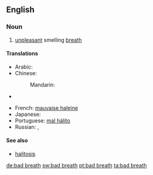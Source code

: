 ==English==

===Noun===
{{wikipedia}}
{{infl|en|noun}}

# [[unpleasant]] smelling [[breath]]

====Translations====
{{trans-top|unpleasant breath}}
* Arabic: {{t|ar|بخر|m|tr=bákhar|sc=Arab}}
* Chinese:
*: Mandarin: {{t|zh|口臭|tr=kǒuchòu|sc=Hani}}
* {{trreq|Finnish}}
{{trans-mid}}
* French: [[mauvaise haleine]]
* Japanese: {{t|ja|口臭|tr=こうしゅう, kōshū|sc=Jpan}}
* Portuguese: [[mal hálito]]
* Russian: {{t|ru|неприятный запах изо рта|m|tr=neprijátnyj zápax izo rtá|sc=Cyrl}}, {{t|ru|галитоз|m|tr=galitóz|sc=Cyrl}}
{{trans-bottom}}

====See also====
* [[halitosis]]

[[de:bad breath]]
[[sw:bad breath]]
[[pt:bad breath]]
[[ta:bad breath]]